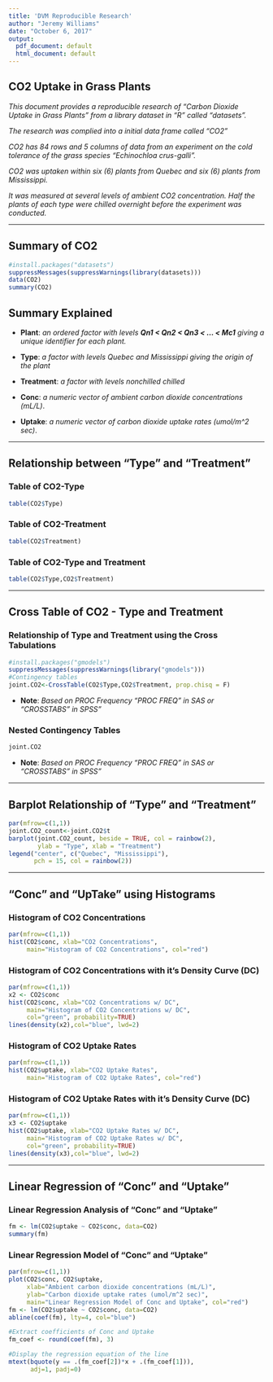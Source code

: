 ```yaml
---
title: 'DVM Reproducible Research'
author: "Jeremy Williams"
date: "October 6, 2017"
output:
  pdf_document: default
  html_document: default
---
```


## **CO2 Uptake in Grass Plants**

*This document provides a reproducible research of "Carbon Dioxide Uptake in Grass Plants" from a library dataset in "R" called "datasets".* 

*The research was complied into a initial data frame called "CO2"*

*CO2 has 84 rows and 5 columns of data from an experiment on the cold tolerance of the grass species "Echinochloa crus-galli".*

*CO2 was uptaken within six (6) plants from Quebec and six (6) plants from Mississippi.* 

*It was measured at several levels of ambient CO2 concentration. Half the plants of each type were chilled overnight before the experiment was conducted.*

******

## **Summary of CO2**

```r
#install.packages("datasets")
suppressMessages(suppressWarnings(library(datasets))) 
data(CO2)
summary(CO2)
```

## **Summary Explained**

- **Plant**: *an ordered factor with levels **Qn1 < Qn2 < Qn3 < ... < Mc1** giving a unique identifier for each plant.*

- **Type**: *a factor with levels Quebec and Mississippi giving the origin of the plant*

- **Treatment**: *a factor with levels nonchilled chilled*

- **Conc**: *a numeric vector of ambient carbon dioxide concentrations (mL/L)*.

- **Uptake**: *a numeric vector of carbon dioxide uptake rates (umol/m^2 sec)*.

******
## **Relationship between "Type" and "Treatment"**

### **Table of CO2-Type **
```r
table(CO2$Type)
```

### **Table of CO2-Treatment **
```r
table(CO2$Treatment)
```

### **Table of CO2-Type and Treatment ** 
```r
table(CO2$Type,CO2$Treatment)
```

******

## **Cross Table of CO2 - Type and Treatment**

### **Relationship of Type and Treatment using the Cross Tabulations**


```r
#install.packages("gmodels")
suppressMessages(suppressWarnings(library("gmodels")))
#Contingency tables 
joint.CO2<-CrossTable(CO2$Type,CO2$Treatment, prop.chisq = F)
```
- **Note**: *Based on PROC Frequency "PROC FREQ" in SAS or "CROSSTABS" in SPSS"*

### **Nested Contingency Tables** 
```r
joint.CO2
```
- **Note**: *Based on PROC Frequency "PROC FREQ" in SAS or "CROSSTABS" in SPSS"*

******
## **Barplot Relationship of "Type" and "Treatment" **

```r
par(mfrow=c(1,1))
joint.CO2_count<-joint.CO2$t
barplot(joint.CO2_count, beside = TRUE, col = rainbow(2), 
        ylab = "Type", xlab = "Treatment")
legend("center", c("Quebec", "Mississippi"), 
       pch = 15, col = rainbow(2))
```

******
## **"Conc" and "UpTake" using Histograms**

### **Histogram of CO2 Concentrations**
```r
par(mfrow=c(1,1))
hist(CO2$conc, xlab="CO2 Concentrations", 
     main="Histogram of CO2 Concentrations", col="red")
```

### **Histogram of CO2 Concentrations with it's Density Curve (DC)**
```r
par(mfrow=c(1,1))
x2 <- CO2$conc
hist(CO2$conc, xlab="CO2 Concentrations w/ DC", 
     main="Histogram of CO2 Concentrations w/ DC", 
     col="green", probability=TRUE)
lines(density(x2),col="blue", lwd=2)
```

### **Histogram of CO2 Uptake Rates **
```r
par(mfrow=c(1,1))
hist(CO2$uptake, xlab="CO2 Uptake Rates", 
     main="Histogram of CO2 Uptake Rates", col="red")
```

### **Histogram of CO2 Uptake Rates with it's Density Curve (DC)** 
```r
par(mfrow=c(1,1))
x3 <- CO2$uptake
hist(CO2$uptake, xlab="CO2 Uptake Rates w/ DC", 
     main="Histogram of CO2 Uptake Rates w/ DC", 
     col="green", probability=TRUE)
lines(density(x3),col="blue", lwd=2)
```

******
## **Linear Regression of "Conc" and "Uptake"**

### **Linear Regression Analysis of "Conc" and "Uptake"**
```r
fm <- lm(CO2$uptake ~ CO2$conc, data=CO2)
summary(fm)
```

### **Linear Regression Model of "Conc" and "Uptake"**
```r
par(mfrow=c(1,1))
plot(CO2$conc, CO2$uptake, 
     xlab="Ambient carbon dioxide concentrations (mL/L)", 
     ylab="Carbon dioxide uptake rates (umol/m^2 sec)", 
     main="Linear Regression Model of Conc and Uptake", col="red")
fm <- lm(CO2$uptake ~ CO2$conc, data=CO2)
abline(coef(fm), lty=4, col="blue")

#Extract coefficients of Conc and Uptake
fm_coef <- round(coef(fm), 3) 

#Display the regression equation of the line
mtext(bquote(y == .(fm_coef[2])*x + .(fm_coef[1])),
      adj=1, padj=0)
```
